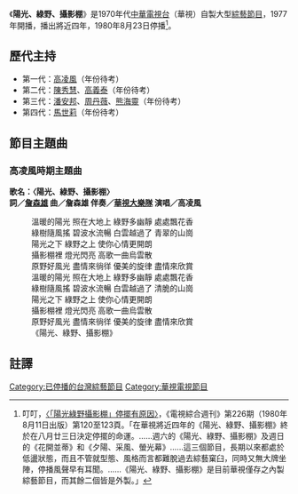 {{Infobox television
| 名稱 = 陽光、綠野、攝影棚
| 原名 = 
| 圖片 = 
| 圖說 = 
| 分類 = [[娛樂|娛樂]]、[[綜藝節目|綜藝節目]]
| 國家 = {{TWN}}
| 語言 = [[閩南語|閩南語]]、[[國語|國語]]
| 主持 = 詳見歷代主持人
| 製作人 = 葛士林
| 編審 = 
| 製作公司 =[[中華電視公司|中華電視台]]節目部
| 每集長 = 
| 頻道 = [[華視|華視]]
| 晚於 = 青春青春
| 早於 = 夕陽、采風、螢光幕
| 開始 = 1977年
| 結束 = 1980年8月23日
}}
《'''陽光、綠野、攝影棚'''》是1970年代[[中華電視公司|中華電視台]]（華視）自製大型[[綜藝節目|綜藝節目]]，1977年開播，播出將近四年，1980年8月23日停播<ref>叮叮，[http://blog.xuite.net/kgbz/twblog/120298548 〈「陽光綠野攝影棚」停擺有原因〉]，《電視綜合週刊》第226期（1980年8月11日出版）第120至123頁。「在華視將近四年的《陽光、綠野、攝影棚》終於在八月廿三日決定停擺的命運。……週六的《陽光、綠野、攝影棚》及週日的《花開並蒂》和《夕陽、采風、螢光幕》……這三個節目，長期以來都處於低盪狀態，而且不管就型態、風格而言都難脫過去綜藝窠臼，同時又無大牌坐陣，停播風聲早有耳聞。……《陽光、綠野、攝影棚》是目前華視僅存之內製綜藝節目，而其餘二個皆是外製。」</ref>。

==歷代主持==
*第一代：[[高凌風|高凌風]]（年份待考）
*第二代：[[陳秀慧|陳秀慧]]、[[高義泰|高義泰]]（年份待考）
*第三代：[[潘安邦|潘安邦]]、[[周丹薇|周丹薇]]、[[熊海靈|熊海靈]]（年份待考）
*第四代：[[馬世莉|馬世莉]]（年份待考）

==節目主題曲==
===高凌風時期主題曲===
'''歌名：〈陽光、綠野、攝影棚〉'''<br>
'''詞／[[詹森雄|詹森雄]]  曲／詹森雄  伴奏／[[華視大樂隊|華視大樂隊]]  演唱／高凌風'''

:溫暖的陽光 照在大地上 綠野多幽靜 處處飄花香
:綠樹隨風搖 碧波水流暢 白雲越過了 青翠的山崗
:陽光之下 綠野之上 使你心情更開朗
:攝影棚裡 燈光閃亮 高歌一曲烏雲散
:原野好風光 盡情來徜徉 優美的旋律 盡情來欣賞
:溫暖的陽光 照在大地上 綠野多幽靜 處處飄花香
:綠樹隨風搖 碧波水流暢 白雲越過了 清脆的山崗
:陽光之下 綠野之上 使你心情更開朗
:攝影棚裡  燈光閃亮 高歌一曲烏雲散
:原野好風光 盡情來徜徉 優美的旋律 盡情來欣賞
:《陽光、綠野、攝影棚》

==註譯==
{{Reflist}}
{{電視節目的變遷
|電視台={{flagicon|ROC}}華視頻道
|播放檔次=週六下午4：00～5：20
|節目名稱=陽光、綠野、攝影棚<br>（1977年～1980年）
|上一節目=青春青春
|下一節目=夕陽、采風、螢光幕
}}
[[Category:已停播的台灣綜藝節目|Category:已停播的台灣綜藝節目]]
[[Category:華視電視節目|Category:華視電視節目]]